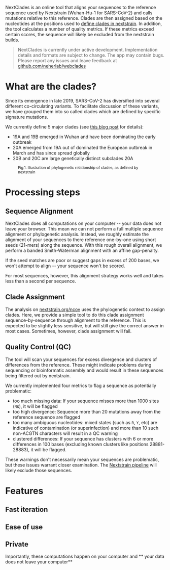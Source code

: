 
<!-- TODO: What is the main purpose of the tool? -->
<!-- TODO: How it is supposed to be used? -->
<!-- TODO: Who is the target audience? -->
<!-- TODO: Why we built the tool the way we did? -->
<!-- TODO: What are the trade-offs we have to choose? -->
<!-- TODO: What are the limitations? -->
<!-- TODO: What are the advantages of this tool compared to the existing alternatives? -->
<!-- TODO: How this tool complements the traditional workflow? -->

<!-- FIXME: what is "calls mutations"? We may want to explain this better -->

NextClades is an online tool that aligns your sequences to the reference sequence used by Nextstrain (Wuhan-Hu-1 for
SARS-CoV-2) and calls mutations relative to this reference. Clades are then assigned based on the nucleotides at the
positions used to [define clades in nextstrain](https://github.com/nextstrain/ncov/blob/master/config/clades.tsv). In
addition, the tool calculates a number of quality metrics. If these metrics exceed certain scores, the sequence will
likely be excluded from the nextstrain builds.

> NextClades is currently under active development. Implementation details and formats are subject to change. The app
> may contain bugs. Please report any issues and leave feedback at
> [github.com/neherlab/webclades](https://github.com/neherlab/webclades)

# What are the clades?

<!-- FIXME: This section is specific to SARS-CoV-2, while all others try to be generic. This might be confising. -->

Since its emergence in late 2019, SARS-CoV-2 has diversified into several different co-circulating variants. To
facilitate discussion of these variants, we have grouped them into so called clades which are defined by specific
signature mutations.

We currently define 5 major clades (see [this blog post](https://nextstrain.org/blog/2020-06-02-SARSCoV2-clade-naming)
for details):

- 19A and 19B emerged in Wuhan and have been dominating the early outbreak
- 20A emerged from 19A out of dominated the European outbreak in March and has since spread globally
- 20B and 20C are large genetically distinct subclades 20A

<figure className="figure w-100 text-center">
  <picture className="w-75 figure-img" alt="illustration of the model">
    <CladeSchema height={200} />
  </picture>
  <figcaption>
    <small>Fig.1. Illustration of phylogenetic relationship of clades, as defined by nextstrain</small>
  </figcaption>
</figure>

# Processing steps

<!-- A positive-negative-positive sandwich for each section -->
<!-- Align with feature boxes -->

## Sequence Alignment

<!-- Sequence Alignment: In 1 phrase: remind user what it is (should be similar to the text in the corresp. feature box)  -->

<!-- Sequence Alignment: Give some specifics. Why is it important? Only positives. -->

<!-- Sequence Alignment: Discuss current limitations. Only negatives. -->

NextClades does all computations on your computer -- your data does not leave your browser. This mean we can not perform
a full multiple sequence alignment or phylogenetic analysis. Instead, we roughly estimate the alignment of your
sequences to there reference one-by-one using short seeds (21-mers) along the sequence. With this rough overall
alignment, we perform a banded Smith-Waterman alignment with an affine gap-penalty.

If the seed matches are poor or suggest gaps in excess of 200 bases, we won't attempt to align -- your sequence won't be
scored.

<!-- Sequence Alignment: Finish with something positive  -->

For most sequences, however, this alignment strategy works well and takes less than a second per sequence.

## Clade Assignment

<!-- Clade Assignment: In 1 phrase: remind user what it is (should be similar to the text in the corresp. feature box)  -->

<!-- Clade Assignment: Give some specifics. Why is it important? Only positives. -->

<!-- Clade Assignment: Discuss current limitations. Only negatives. -->

The analysis on [nextstrain.org/ncov](https://nextstrain.org/ncov) uses the phylogenetic context to assign clades. Here,
we provide a simple tool to do this clade assignment sequence-by-sequence through alignment to the reference. This is
expected to be slightly less sensitive, but will still give the correct answer in most cases. Sometimes, however, clade
assignment will fail.

<!-- Clade Assignment: Finish with something positive  -->

## Quality Control (QC)

<!-- Quality Control: In 1 phrase: remind user what it is (should be similar to the text in the corresp. feature box)  -->

<!-- Quality Control: In 1 phrase: remind user what it is (should be similar to the text in the corresp. feature box)  -->

<!-- Quality Control: Give some specifics. Why is it important? Only positives. -->

<!-- Quality Control: Discuss current limitations. Only negatives. -->

The tool will scan your sequences for excess divergence and clusters of differences from the reference. These might
indicate problems during sequencing or bioinformatic assembly and would result in these sequences being filtered out by
nextstrain.

We currently implemented four metrics to flag a sequence as potentially problematic:

- too much missing data: If your sequence misses more than 1000 sites (`N`s), it will be flagged
- too high divergence: Sequence more than 20 mutations away from the reference sequence are flagged
- too many ambiguous nucleotides: mixed states (such as `R`, `Y`, etc) are indicative of contamination (or
  superinfection) and more than 10 such non-ACGTN characters will result in a QC warning
- clustered differences: If your sequence has clusters with 6 or more differences in 100 bases (excluding known clusters
  like positions 28881-28883), it will be flagged.

These warnings don't necessarily mean your sequences are problematic, but these issues warrant closer examination. The
[Nextstrain pipeline](https://github.com/nextstrain/ncov) will likely exclude those sequences.

<!-- Clade Assignment: Finish with something positive  -->

# Features

<!-- A positive-negative-positive sandwich for each section -->
<!-- Align with feature boxes -->

## Fast iteration

## Ease of use

## Private

Importantly, these computations happen on your computer and ** your data does not leave your computer**
